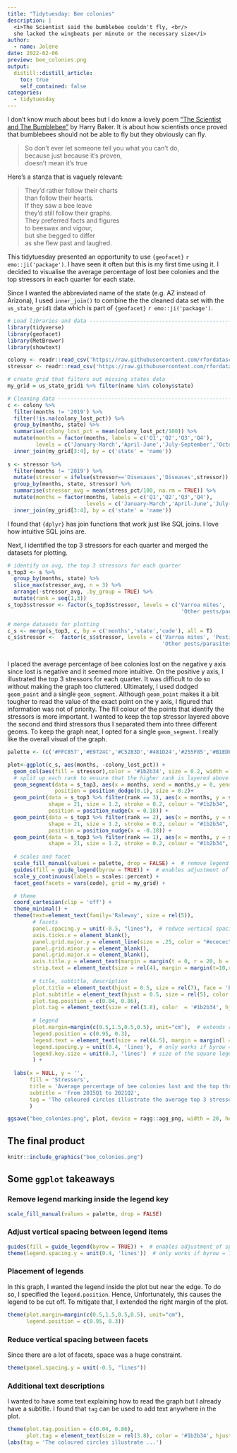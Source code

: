 ```yaml
---
title: "Tidytuesday: Bee colonies"
description: |
  <i>The Scientist said the bumblebee couldn't fly, <br/>
  she lacked the wingbeats per minute or the necessary size</i>
author:
  - name: Jolene
date: 2022-02-06
preview: bee_colonies.png
output:
  distill::distill_article:
    toc: true
    self_contained: false
categories: 
  - tidytuesday
---
```


I don't know much about bees but I do know a lovely poem ["The Scientist and The Bumblebee"](https://youtu.be/dAI6XZYHMiY?t=141) by Harry Baker. It is about how scientists once proved that bumblebees should not be able to fly but they obviously can fly.

> So don't ever let someone tell you what you can't do,<br/> because just because it's proven, <br/> doesn't mean it's true

Here's a stanza that is vaguely relevant:

> They'd rather follow their charts <br/> than follow their hearts. <br/> If they saw a bee leave <br/> they'd still follow their graphs. <br/> They preferred facts and figures <br/> to beeswax and vigour, <br/> but she begged to differ <br/> as she flew past and laughed.

This tidytuesday presented an opportunity to use `{geofacet}` `r emo::ji('package')`. I have seen it often but this is my first time using it. I decided to visualise the average percentage of lost bee colonies and the top stressors in each quarter for each state.

Since I wanted the abbreviated name of the state (e.g. AZ instead of Arizona), I used `inner_join()` to combine the the cleaned data set with the `us_state_grid1` data which is part of `{geofacet}` `r emo::ji('package')`.

```r
# Load libraries and data -------------------------------------------------
library(tidyverse)
library(geofacet)
library(MetBrewer)
library(showtext)

colony <- readr::read_csv('https://raw.githubusercontent.com/rfordatascience/tidytuesday/master/data/2022/2022-01-11/colony.csv')
stressor <- readr::read_csv('https://raw.githubusercontent.com/rfordatascience/tidytuesday/master/data/2022/2022-01-11/stressor.csv')

# create grid that filters out missing states data
my_grid = us_state_grid1 %>% filter(name %in% colony$state)

# Cleaning data -----------------------------------------------------------
c <- colony %>% 
  filter(months != '2019') %>% 
  filter(!is.na(colony_lost_pct)) %>% 
  group_by(months, state) %>% 
  summarise(colony_lost_pct = mean(colony_lost_pct/100)) %>% 
  mutate(months = factor(months, labels = c('Q1','Q2','Q3','Q4'),
         levels = c('January-March','April-June','July-September','October-December'))) %>%
  inner_join(my_grid[3:4], by = c('state' = 'name')) 
  
s <- stressor %>% 
  filter(months != '2019') %>% 
  mutate(stressor = ifelse(stressor=='Disesases','Diseases',stressor)) %>% 
  group_by(months, state, stressor) %>% 
  summarise(stressor_avg = mean(stress_pct/100, na.rm = TRUE)) %>% 
  mutate(months = factor(months, labels = c('Q1','Q2','Q3','Q4'),
                         levels = c('January-March','April-June','July-September','October-December'))) %>%
  inner_join(my_grid[3:4], by = c('state' = 'name')) 
```

<aside>

I found that `{dplyr}` has join functions that work just like SQL joins. I love how intuitive SQL joins are.

</aside>

Next, I identified the top 3 stressors for each quarter and merged the datasets for plotting.

```r
# identify on avg, the top 3 stressors for each quarter
s_top3 <- s %>% 
  group_by(months, state) %>% 
  slice_max(stressor_avg, n = 3) %>% 
  arrange(-stressor_avg, .by_group = TRUE) %>% 
  mutate(rank = seq(1,3))
s_top3$stressor <- factor(s_top3$stressor, levels = c('Varroa mites', 'Pesticides', 'Diseases',
                                                       'Other pests/parasites', 'Other', 'Unknown'))

# merge datasets for plotting
c_s <- merge(s_top3, c, by = c('months','state','code'), all = T)
c_s$stressor <-  factor(c_s$stressor, levels = c('Varroa mites', 'Pesticides', 'Diseases',
                                                 'Other pests/parasites', 'Other', 'Unknown'))
  
```

I placed the average percentage of bee colonies lost on the negative y axis since lost is negative and it seemed more intuitive. On the positive y axis, I illustrated the top 3 stressors for each quarter. It was difficult to do so without making the graph too cluttered. Ultimately, I used dodged `geom_point` and a single `geom_segment`. Although `geom_point` makes it a bit tougher to read the value of the exact point on the y axis, I figured that information was not of priority. The fill colour of the points that identify the stressors is more important. I wanted to keep the top stressor layered above the second and third stressors thus I separated them into three different geoms. To keep the graph neat, I opted for a single `geom_segment`. I really like the overall visual of the graph.

```r
palette <- (c('#FFC857','#E9724C','#C5283D','#481D24','#255F85','#B1EDE8'))

plot<-ggplot(c_s, aes(months, -colony_lost_pct)) +
  geom_col(aes(fill = stressor),color = '#1b2b34', size = 0.2, width = 0.8) +
  # split up each rank to ensure that the higher rank is layered above the lower rank (i.e. rank 1 above rank 2 & 3)
  geom_segment(data = s_top3, aes(x = months, xend = months,y = 0, yend = stressor_avg), 
               position = position_dodge(0.1), size = 0.2)+
  geom_point(data = s_top3 %>% filter(rank == 3), aes(x = months, y = stressor_avg, fill = stressor),
             shape = 21, size = 1.2, stroke = 0.2, colour = "#1b2b34", show.legend = FALSE,
             position = position_nudge(x = 0.18)) +
  geom_point(data = s_top3 %>% filter(rank == 2), aes(x = months, y = stressor_avg, fill = stressor),
             shape = 21, size = 1.2, stroke = 0.2, colour = "#1b2b34", show.legend = FALSE,
             position = position_nudge(x = -0.18)) +
  geom_point(data = s_top3 %>% filter(rank == 1), aes(x = months, y = stressor_avg, fill = stressor),
             shape = 21, size = 1.2, stroke = 0.2, colour = "#1b2b34", show.legend = FALSE) +
  
  # scales and facet
  scale_fill_manual(values = palette, drop = FALSE) +  # remove legend marking inside legend key! 
  guides(fill = guide_legend(byrow = TRUE)) +  # enables adjustment of spacing between legend items
  scale_y_continuous(labels = scales::percent) +
  facet_geo(facets = vars(code), grid = my_grid) +

  # theme
  coord_cartesian(clip = 'off') +
  theme_minimal() +
  theme(text=element_text(family='Raleway', size = rel(5)), 
        # facets
        panel.spacing.y = unit(-0.5, "lines"),  # reduce vertical spacing between facets 
        axis.ticks.x = element_blank(),
        panel.grid.major.y = element_line(size = .25, color = "#ececec"),
        panel.grid.minor.y = element_blank(),
        panel.grid.major.x = element_blank(),
        axis.title.y = element_text(margin = margin(t = 0, r = 20, b = 0, l = 0)),
        strip.text = element_text(size = rel(4), margin = margin(t=10,r = 0, b = 2, l = 0)),
        
        # title, subtitle, description
        plot.title = element_text(hjust = 0.5, size = rel(7), face = 'bold'),
        plot.subtitle = element_text(hjust = 0.5, size = rel(5), color = '#1b2b34'),
        plot.tag.position = c(0.04, 0.86),
        plot.tag = element_text(size = rel(3.8), color  = '#1b2b34', hjust = 0, lineheight = 0.3),
  
        # legend
        plot.margin=margin(c(0.5,1.5,0.5,0.5), unit="cm"),  # extends right margin so that legend will not be cut off
        legend.position = c(0.95, 0.3),
        legend.text = element_text(size = rel(4.5), margin = margin(l = -8, unit = 'pt')),
        legend.spacing.y = unit(0.4, 'lines'),  # only works if byrow = TRUE for guide_legend
        legend.key.size = unit(0.7, 'lines')  # size of the square legend keys
        ) + 
  
  labs(x = NULL, y = '',
       fill = 'Stressors',
       title = 'Average percentage of bee colonies lost and the top three stressors in each quarter',
       subtitle = 'From 2015Q1 to 2021Q2',
       tag = 'The coloured circles illustrate the average top 3 stressors and the average \npercentage of colonies affected by those stressors during the quarter.\n\nThe bars represent the average percentage of bee colonies lost\nand their colours correspond to the top stressor in that quarter.'
       ) 

ggsave("bee_colonies.png", plot, device = ragg::agg_png, width = 20, height = 15, units = "cm", res = 300)
```

## The final product

```r
knitr::include_graphics("bee_colonies.png")
```

## Some `ggplot` takeaways

### Remove legend marking inside the legend key

```r
scale_fill_manual(values = palette, drop = FALSE) 
```

### Adjust vertical spacing between legend items

```r
guides(fill = guide_legend(byrow = TRUE)) +  # enables adjustment of spacing between legend items
theme(legend.spacing.y = unit(0.4, 'lines'))  # only works if byrow = TRUE for guide_legend
```

### Placement of legends

In this graph, I wanted the legend inside the plot but near the edge. To do so, I specified the `legend.position`. Hence, Unfortunately, this causes the legend to be cut off. To mitigate that, I extended the right margin of the plot.

```r
theme(plot.margin=margin(c(0.5,1.5,0.5,0.5), unit="cm"), 
      legend.position = c(0.95, 0.3))
```

### Reduce vertical spacing between facets

Since there are a lot of facets, space was a huge constraint.

```r
theme(panel.spacing.y = unit(-0.5, "lines")) 
```

### Additional text descriptions

I wanted to have some text explaining how to read the graph but I already have a subtitle. I found that `tag` can be used to add text anywhere in the plot.

```r
theme(plot.tag.position = c(0.04, 0.86),
      plot.tag = element_text(size = rel(3.8), color = '#1b2b34', hjust = 0, lineheight = 0.3)) +
labs(tag = 'The coloured circles illustrate ...')
```
